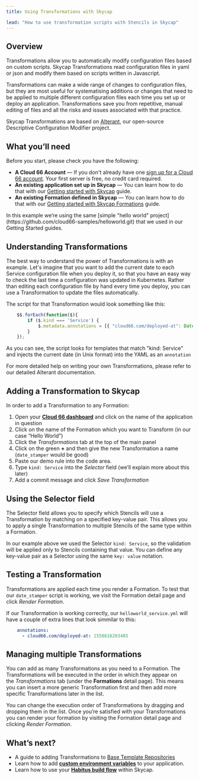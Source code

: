 ```yaml
---
title: Using Transformations with Skycap

lead: "How to use transformation scripts with Stencils in Skycap"
---
```


## Overview

Transformations allow you to automatically modify configuration files based on custom scripts. Skycap Transformations read configuration files in yaml or json and modify them based on scripts written in Javascript.

Transformations can make a wide range of changes to configuration files, but they are most useful for systematising additions or changes that need to be applied to multiple different configuration files each time you set up or deploy an application. Transformations save you from repetitive, manual editing of files and all the risks and issues associated with that practice. 

Skycap Transformations are based on [Alterant](https://github.com/cloud66-oss/alterant), our open-source Descriptive Configuration Modifier project. 

## What you’ll need

Before you start, please check you have the following:

- **A Cloud 66 Account** — If you don't already have one [sign up for a Cloud 66 account](https://app.cloud66.com/users/sign_up). Your first server is free, no credit card required.
- **An existing application set up in Skycap** — You can learn how to do that with our [Getting started with Skycap](/docs/skycap/getting-started) guide.
- **An existing Formation defined in Skycap** — You can learn how to do that with our [Getting started with Skycap Formations](/docs/skycap/using-formations) guide.

<Callout type="info" title="Sample project">
 In this example we’re using the same [simple "hello world" project](https://github.com/cloud66-samples/helloworld.git) that we used in our Getting Started guides. 
</Callout>

## Understanding Transformations

The best way to understand the power of Transformations is with an example. Let's imagine that you want to add the current date to each Service configuration file when you deploy it, so that you have an easy way to check the last time a configuration was updated in Kubernetes. Rather than editing each configuration file by hand every time you deploy, you can use a Transformation to update the files automatically.

The script for that Transformation would look something like this:

```js
    $$.forEach(function($){
        if ($.kind === 'Service') {
            $.metadata.annotations = [{ "cloud66.com/deployed-at": Date.now() }];
        }
    });
```

As you can see, the script looks for templates that match "kind: Service" and injects the current date (in Unix format) into the YAML as an `annotation`

For more detailed help on writing your own Transformations, please refer to our detailed Alterant documentation.

## Adding a Transformation to Skycap

In order to add a Transformation to any Formation:

1. Open your **[Cloud 66 dashboard](https://app.cloud66.com/dashboard)** and click on the name of the application in question
2. Click on the name of the Formation which you want to Transform (in our case “Hello World”)
3. Click the *Transformations* tab at the top of the main panel
4. Click on the green **+** and then give the new Transformation a name (`date_stamper` would be good)
5. Paste our demo rule into the code area.
6. Type `kind: Service` into the *Selector* field (we’ll explain more about this later)
7. Add a commit message and click *Save Transformation*

## Using the Selector field

The Selector field allows you to specify which Stencils will use a Transformation by matching on a specified key-value pair. This allows you to apply a single Transformation to multiple Stencils of the same type within a Formation.

In our example above we used the Selector `kind: Service`, so the validation will be applied only to Stencils containing that value. You can define any key-value pair as a Selector using the same `key: value` notation.

## Testing a Transformation

Transformations are applied each time you render a Formation. To test that our `date_stamper` script is working, we visit the Formation detail page and click *Render Formation*.

If our Transformation is working correctly, our `helloworld_service.yml` will have a couple of extra lines that look simmilar to this:

```yaml
    annotations:
      - cloud66.com/deployed-at: 1558616203485
```

## Managing multiple Transformations

You can add as many Transformations as you need to a Formation. The Transformations will be executed in the order in which they appear on the *Transformations* tab (under the **Formations** detail page). This means you can insert a more generic Transformation first and then add more specific Transformations later in the list.

You can change the execution order of Transformations by dragging and dropping them in the list. Once you’re satisfied with your Transformations you can render your formation by visiting the Formation detail page and clicking *Render Formation*.

## What’s next?

- A guide to adding Transformations to [Base Template Repositories](/docs/skycap/adding-transformations-to-btrs)
- Learn how to add **[custom environment variables](/docs/skycap/setting-environment-variables)** to your application.
- Learn how to use your **[Habitus build flow](/docs/skycap/using-habitus-with-skycap)** within Skycap.

